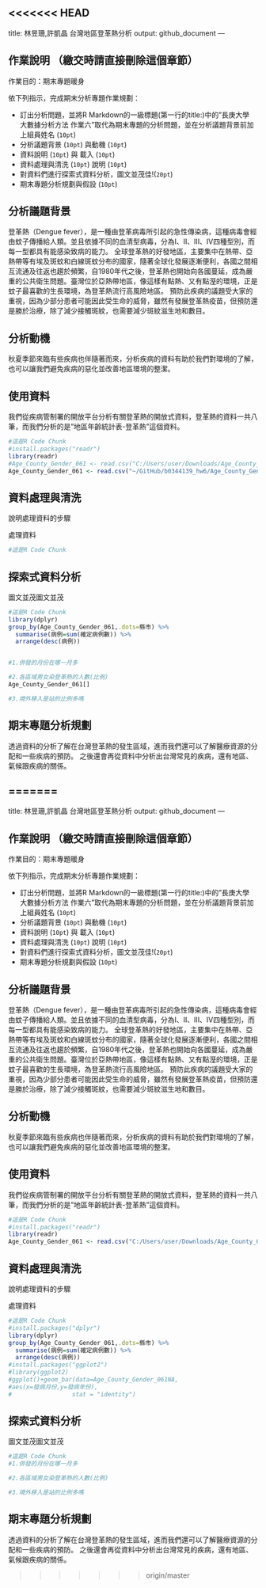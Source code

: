 <<<<<<< HEAD
---
title: 林昱珊,許凱晶 台灣地區登革熱分析
output: github_document
---


## 作業說明 （繳交時請直接刪除這個章節）

作業目的：期末專題暖身

依下列指示，完成期末分析專題作業規劃：

- 訂出分析問題，並將R Markdown的一級標題(第一行的title:)中的"長庚大學 大數據分析方法 作業六"取代為期末專題的分析問題，並在分析議題背景前加上組員姓名 (`10pt`)
- 分析議題背景 (`10pt`) 與動機 (`10pt`)
- 資料說明 (`10pt`) 與 載入 (`10pt`)
- 資料處理與清洗 (`10pt`) 說明 (`10pt`)
- 對資料們進行探索式資料分析，圖文並茂佳!(`20pt`)
- 期末專題分析規劃與假設 (`10pt`)

## 分析議題背景
登革熱（Dengue fever），是一種由登革病毒所引起的急性傳染病，這種病毒會經由蚊子傳播給人類。並且依據不同的血清型病毒，分為Ⅰ、Ⅱ、Ⅲ、Ⅳ四種型別，而每一型都具有能感染致病的能力。
全球登革熱的好發地區，主要集中在熱帶、亞熱帶等有埃及斑蚊和白線斑蚊分布的國家，隨著全球化發展逐漸便利，各國之間相互流通及往返也趨於頻繁，自1980年代之後，登革熱也開始向各國蔓延，成為嚴重的公共衛生問題。臺灣位於亞熱帶地區，像這樣有點熱、又有點溼的環境，正是蚊子最喜歡的生長環境，為登革熱流行高風險地區。
預防此疾病的議題受大家的重視，因為少部分患者可能因此受生命的威脅，雖然有發展登革熱疫苗，但預防還是勝於治療，除了減少接觸斑紋，也需要減少斑紋滋生地和數目。

## 分析動機
秋夏季節來臨有些疾病也伴隨著而來，分析疾病的資料有助於我們對環境的了解，也可以讓我們避免疾病的惡化並改善地區環境的整潔。

## 使用資料
我們從疾病管制署的開放平台分析有關登革熱的開放式資料，登革熱的資料一共八筆，而我們分析的是"地區年齡統計表-登革熱"這個資料。


```r
#這是R Code Chunk
#install.packages("readr")
library(readr)
#Age_County_Gender_061 <- read.csv("C:/Users/user/Downloads/Age_County_Gender_061.csv",fileEncoding = "big5")
Age_County_Gender_061 <- read.csv("~/GitHub/b0344139_hw6/Age_County_Gender_061.csv",fileEncoding = "big5")
```

## 資料處理與清洗
說明處理資料的步驟

處理資料
```r
#這是R Code Chunk


```

## 探索式資料分析
圖文並茂圖文並茂
```r
#這是R Code Chunk
library(dplyr)
group_by(Age_County_Gender_061,.dots=縣市) %>%
  summarise(病例=sum(確定病例數)) %>%
  arrange(desc(病例))


#1.併發的月份在哪一月多

#2.各區域男女染登革熱的人數(比例)
Age_County_Gender_061[]

#3.境外移入是站的比例多嗎

```
## 期末專題分析規劃
透過資料的分析了解在台灣登革熱的發生區域，進而我們還可以了解醫療資源的分配和一些疾病的預防。
之後還會再從資料中分析出台灣常見的疾病，還有地區、氣候跟疾病的關係。


=======
---
title: 林昱珊,許凱晶 台灣地區登革熱分析
output: github_document
---


## 作業說明 （繳交時請直接刪除這個章節）

作業目的：期末專題暖身

依下列指示，完成期末分析專題作業規劃：

- 訂出分析問題，並將R Markdown的一級標題(第一行的title:)中的"長庚大學 大數據分析方法 作業六"取代為期末專題的分析問題，並在分析議題背景前加上組員姓名 (`10pt`)
- 分析議題背景 (`10pt`) 與動機 (`10pt`)
- 資料說明 (`10pt`) 與 載入 (`10pt`)
- 資料處理與清洗 (`10pt`) 說明 (`10pt`)
- 對資料們進行探索式資料分析，圖文並茂佳!(`20pt`)
- 期末專題分析規劃與假設 (`10pt`)

## 分析議題背景
登革熱（Dengue fever），是一種由登革病毒所引起的急性傳染病，這種病毒會經由蚊子傳播給人類。並且依據不同的血清型病毒，分為Ⅰ、Ⅱ、Ⅲ、Ⅳ四種型別，而每一型都具有能感染致病的能力。
全球登革熱的好發地區，主要集中在熱帶、亞熱帶等有埃及斑蚊和白線斑蚊分布的國家，隨著全球化發展逐漸便利，各國之間相互流通及往返也趨於頻繁，自1980年代之後，登革熱也開始向各國蔓延，成為嚴重的公共衛生問題。臺灣位於亞熱帶地區，像這樣有點熱、又有點溼的環境，正是蚊子最喜歡的生長環境，為登革熱流行高風險地區。
預防此疾病的議題受大家的重視，因為少部分患者可能因此受生命的威脅，雖然有發展登革熱疫苗，但預防還是勝於治療，除了減少接觸斑紋，也需要減少斑紋滋生地和數目。

## 分析動機
秋夏季節來臨有些疾病也伴隨著而來，分析疾病的資料有助於我們對環境的了解，也可以讓我們避免疾病的惡化並改善地區環境的整潔。

## 使用資料
我們從疾病管制署的開放平台分析有關登革熱的開放式資料，登革熱的資料一共八筆，而我們分析的是"地區年齡統計表-登革熱"這個資料。


```r
#這是R Code Chunk
#install.packages("readr")
library(readr)
Age_County_Gender_061 <- read.csv("C:/Users/user/Downloads/Age_County_Gender_061.csv",fileEncoding = "big5")
```

## 資料處理與清洗
說明處理資料的步驟

處理資料
```r
#這是R Code Chunk
#install.packages("dplyr")
library(dplyr)
group_by(Age_County_Gender_061,.dots=縣市) %>%
  summarise(病例=sum(確定病例數)) %>%
  arrange(desc(病例))
#install.packages("ggplot2")
#library(ggplot2)
#ggplot()+geom_bar(data=Age_County_Gender_061NA,
#aes(x=發病月份,y=發病年份),
#                 stat = "identity") 

```


## 探索式資料分析
圖文並茂圖文並茂
```r
#這是R Code Chunk
#1.併發的月份在哪一月多

#2.各區域男女染登革熱的人數(比例)

#3.境外移入是站的比例多嗎

```
## 期末專題分析規劃
透過資料的分析了解在台灣登革熱的發生區域，進而我們還可以了解醫療資源的分配和一些疾病的預防。
之後還會再從資料中分析出台灣常見的疾病，還有地區、氣候跟疾病的關係。


>>>>>>> origin/master
